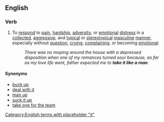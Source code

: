 ==English==

===Verb===
{{en-verb|[[takes]] it like a man|[[taking]] it like a man|[[took]] it like a man|[[taken]] it like a man}}

# {{label|en|idiom}} To [[respond]] to [[pain]], [[hardship]], [[adversity]], or [[emotional]] [[distress]] in a [[collected]], [[aggressive]], and [[typical]] or [[stereotypical]] [[masculine]] [[manner]], especially without [[question]], [[crying]], [[complaining]], or becoming [[emotional]]
#: ''There was no moping around the house with a depressed disposition when one of my romances turned sour because, as far as my love life went, father expected me to '''take it like a man'''.''

====Synonyms====
* [[buck up]]
* [[deal with it]]
* [[man up]]
* [[suck it up]]
* [[take one for the team]]

[[Category:English terms with placeholder "it"]]